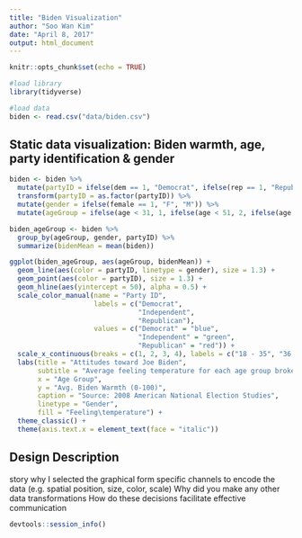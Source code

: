 ```yaml
---
title: "Biden Visualization"
author: "Soo Wan Kim"
date: "April 8, 2017"
output: html_document
---
```


```r
knitr::opts_chunk$set(echo = TRUE)

#load library
library(tidyverse)

#load data
biden <- read.csv("data/biden.csv")
```

## Static data visualization: Biden warmth, age, party identification & gender

```r
biden <- biden %>%
  mutate(partyID = ifelse(dem == 1, "Democrat", ifelse(rep == 1, "Republican", "Independent"))) %>%
  transform(partyID = as.factor(partyID)) %>%
  mutate(gender = ifelse(female == 1, "F", "M")) %>%
  mutate(ageGroup = ifelse(age < 31, 1, ifelse(age < 51, 2, ifelse(age < 66, 3, 4))))

biden_ageGroup <- biden %>%
  group_by(ageGroup, gender, partyID) %>%
  summarize(bidenMean = mean(biden))

ggplot(biden_ageGroup, aes(ageGroup, bidenMean)) + 
  geom_line(aes(color = partyID, linetype = gender), size = 1.3) + 
  geom_point(aes(color = partyID), size = 1.3) + 
  geom_hline(aes(yintercept = 50), alpha = 0.5) + 
  scale_color_manual(name = "Party ID",
                     labels = c("Democrat",
                                "Independent",
                                "Republican"),
                     values = c("Democrat" = "blue",
                                "Independent" = "green",
                                "Republican" = "red")) + 
  scale_x_continuous(breaks = c(1, 2, 3, 4), labels = c("18 - 35", "36 - 50", "51 - 65", "65+")) + 
  labs(title = "Attitudes toward Joe Biden", 
       subtitle = "Average feeling temperature for each age group broken down by party identification and gender",
       x = "Age Group",
       y = "Avg. Biden Warmth (0-100)",
       caption = "Source: 2008 American National Election Studies",
       linetype = "Gender",
       fill = "Feeling\temperature") + 
  theme_classic() + 
  theme(axis.text.x = element_text(face = "italic"))
```

## Design Description

story
why I selected the graphical form
specific channels to encode the data (e.g. spatial position, size, color, scale)
Why did you make any other data transformations
How do these decisions facilitate effective communication

```r
devtools::session_info()
```
